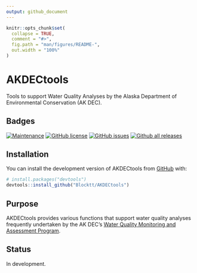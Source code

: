 ```yaml
---
output: github_document
---
```


<!-- README.md is generated from README.Rmd. Please edit that file -->

```r
knitr::opts_chunk$set(
  collapse = TRUE,
  comment = "#>",
  fig.path = "man/figures/README-",
  out.width = "100%"
)
```

# AKDECtools
Tools to support Water Quality Analyses by the Alaska Department of Environmental Conservation (AK DEC).

## Badges
<!-- badges: start -->
[![Maintenance](https://img.shields.io/badge/Maintained%3F-yes-green.svg)](https://github.com/Blocktt/AKDECtools/graphs/commit-activity)
[![GitHub license](https://img.shields.io/github/license/Blocktt/AKDECtools)](https://github.com/Blocktt/AKDECtools/blob/main/LICENSE)
[![GitHub issues](https://img.shields.io/github/issues-raw/Blocktt/AKDECtools)](https://github.com/Blocktt/AKDECtools/issues)
[![Github all releases](https://img.shields.io/github/downloads/Blocktt/AKDECtools/total)](https://github.com/Blocktt/AKDECtools/releases)
<!-- badges: end -->

## Installation

You can install the development version of AKDECtools from [GitHub](https://github.com/) with:

``` r
# install.packages("devtools")
devtools::install_github("Blocktt/AKDECtools")
```

## Purpose
AKDECtools provides various functions that support water quality analyses frequently undertaken by the AK DEC's [Water Quality Monitoring and Assessment Program](https://dec.alaska.gov/water/water-quality/monitoring-and-assessment/).

## Status

In development.
